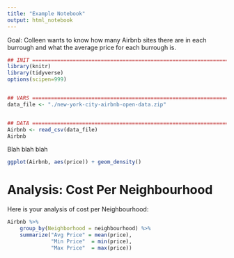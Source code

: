 ```yaml
---
title: "Example Notebook"
output: html_notebook
---
```


Goal: Colleen wants to know how many Airbnb sites there are in each burrough and what the average price for each burrough is.

```r
## INIT ========================================================================
library(knitr)
library(tidyverse)
options(scipen=999)


## VARS ========================================================================
data_file <- "./new-york-city-airbnb-open-data.zip"


## DATA ========================================================================
Airbnb <- read_csv(data_file)
Airbnb
```


Blah blah blah

```r
ggplot(Airbnb, aes(price)) + geom_density()
```

# Analysis: Cost Per Neighbourhood

Here is your analysis of cost per Neighbourhood:

```r
Airbnb %>%
    group_by(Neighborhood = neighbourhood) %>%
    summarize("Avg Price" = mean(price),
              "Min Price"  = min(price),
              "Max Price"  = max(price))
```

